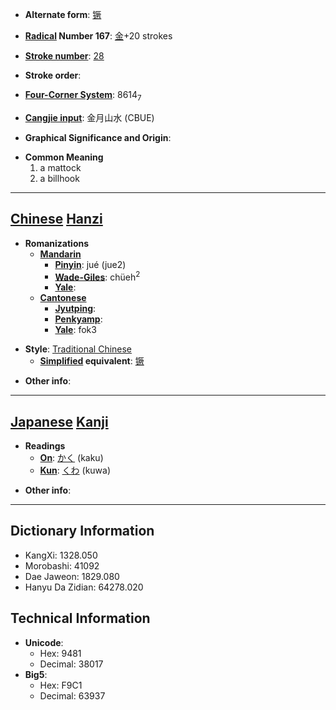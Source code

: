 * '''Alternate form''': [[镢]]

* '''[[Wiktionary:Chinese radical index| Radical]] Number 167''': [[Wiktionary:Chinese radical index 金|金]]+20 strokes

* '''[[Wiktionary:Chinese total strokes index|Stroke number]]''': [[Wiktionary:Chinese total strokes index 28|28]]

* '''Stroke order''': 

* '''[[Wiktionary:Chinese four corner index|Four-Corner System]]''': 8614<sub>7</sub>

* '''[[Wiktionary:Chinese Cangjie index|Cangjie input]]''': 金月山水 (CBUE)

* '''Graphical Significance and Origin''': 

* '''Common Meaning'''
*#a mattock
*# a billhook


----

== [[Chinese]] [[Hanzi]] ==

* '''Romanizations'''
** '''[[Mandarin]]'''
*** '''[[Pinyin]]''': jué (jue2)
*** '''[[Wade-Giles]]''': chüeh<sup>2</sup>
*** '''[[Yale]]''': 
** '''[[Cantonese]]'''
*** '''[[Jyutping]]''':
*** '''[[Penkyamp]]''': 
*** '''[[Yale]]''': fok3

* '''Style''': [[Traditional Chinese]] 
** '''[[Simplified Chinese|Simplified]] equivalent''': [[镢]]

* '''Other info''': 

----

== [[Japanese]] [[Kanji]] ==

* '''Readings'''
** '''[[On]]''': [[かく]] (kaku)
** '''[[Kun]]''': [[くわ]] (kuwa)

* '''Other info''':  

----

== Dictionary Information ==

* KangXi: 1328.050
* Morobashi: 41092
* Dae Jaweon: 1829.080
* Hanyu Da Zidian: 64278.020

== Technical Information ==

* '''Unicode''':
** Hex: 9481
** Decimal: 38017
* '''Big5''':
** Hex: F9C1
** Decimal: 63937